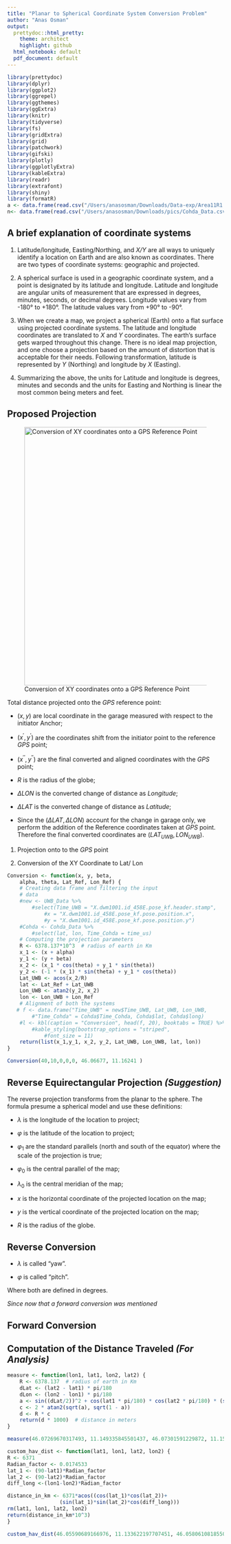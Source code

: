 ```yaml
---
title: "Planar to Spherical Coordinate System Conversion Problem"
author: "Anas Osman"
output:
  prettydoc::html_pretty:
    theme: architect
    highlight: github
  html_notebook: default
  pdf_document: default
---
```

```r
library(prettydoc)
library(dplyr)
library(ggplot2)
library(ggrepel)
library(ggthemes)
library(ggExtra)
library(knitr)
library(tidyverse)
library(fs)
library(gridExtra)
library(grid)
library(patchwork)
library(gifski)
library(plotly)
library(ggplotlyExtra)
library(kableExtra)
library(readr)
library(extrafont)
library(shiny)
library(formatR)
a <- data.frame(read.csv("/Users/anasosman/Downloads/Data-exp/Area11R1.csv", header = TRUE))
n<- data.frame(read.csv("/Users/anasosman/Downloads/pics/Cohda_Data.csv", header = TRUE))
```
## A brief explanation of coordinate systems

1. Latitude/longitude, Easting/Northing, and *X/Y* are all ways to uniquely identify a location on Earth and are also known as coordinates. There are two types of coordinate systems: geographic and projected.

2. A spherical surface is used in a geographic coordinate system, and a point is designated by its latitude and longitude. Latitude and longitude are angular units of measurement that are expressed in degrees, minutes, seconds, or decimal degrees. Longitude values vary from -180° to +180°. The latitude values vary from +90° to -90°.

3. When we create a map, we project a spherical (Earth) onto a flat surface using projected coordinate systems. The latitude and longitude coordinates are translated to *X* and *Y* coordinates. The earth's surface gets warped throughout this change. There is no ideal map projection, and one choose a projection based on the amount of distortion that is acceptable for their needs. Following transformation, latitude is represented by *Y* (Northing) and longitude by *X* (Easting).

4. Summarizing the above, the units for Latitude and longitude is degrees, minutes and seconds and the units for Easting and Northing is linear the most common being meters and feet.

## Proposed Projection

![Conversion of XY coordinates onto a GPS Reference Point]("/Users/anasosman/Downloads/pics/Conversion.png"){#id .class width=600 height=600px}

Total distance projected onto the $GPS$ reference point:

* $(x, y)$ are local coordinate in the garage measured with respect to the initiator Anchor;

* $(x^{\prime}, y^{\prime})$ are the coordinates shift from the initiator point to the reference $GPS$ point;

* $(x^{\prime \prime}, y^{\prime \prime})$ are the final converted and aligned coordinates with the $GPS$ point;

* $R$ is the radius of the globe;

* $\Delta L O N$ is the converted change of distance as $Longitude$;

* $\Delta L A T$ is the converted change of distance as $Latitude$;

* Since the $(\Delta L A T, \Delta L O N)$ account for the change in garage only, we perform the addition of the Reference coordinates taken at $GPS$ point. Therefore the final converted coordinates are $(L A T_{UWB}, L O N_{UWB})$.


1. Projection onto to the $GPS$ point

\begin{equation}
\text { (1) }\left\{\begin{array} {l} 
{ x ^ { \prime } = x + \alpha } \\
{ y ^ { \prime } = y + \beta }
\end{array}\quad\text { (2) } \left\{\begin{array}{l}
{x^{\prime \prime}=x^{\prime} \cos (\theta)+y^{\prime} \sin (\theta)}\\
{y^{\prime \prime}=-x^{\prime} \sin (\theta)+y^{\prime} \cos (\theta)}
\end{array}\right.\right.
\end{equation}


2. Conversion of the XY Coordinate to Lat/ Lon

\begin{equation}
\text { (3) }\left\{\begin{array} {l} 
{ \Delta L O N = \arccos ( x ^ { \prime \prime } / R ) } \\
{ \Delta L A T = \arctan2 ( y ^ { \prime \prime }, \varnothing ) }
\end{array} \quad \text { (4) }\left\{\begin{array}{l}
L O N_{UWB}=L O N_{R E F}+\Delta L O N\\
L A T_{UWB}=L A T_{R E F}+\Delta L A T 
\end{array}\right.\right.
\end{equation}


```r
Conversion <- function(x, y, beta,
    alpha, theta, Lat_Ref, Lon_Ref) {
    # Creating data frame and filtering the input
    # data
    #new <- UWB_Data %>%
        #select(Time_UWB = "X.dwm1001.id_458E.pose_kf.header.stamp",
            #x = "X.dwm1001.id_458E.pose_kf.pose.position.x",
            #y = "X.dwm1001.id_458E.pose_kf.pose.position.y")
    #Cohda <- Cohda_Data %>%
        #select(lat, lon, Time_Cohda = time_us)
    # Computing the projection parameters
    R <- 6378.137*10^3  # radius of earth in Km
    x_1 <- (x + alpha)
    y_1 <- (y + beta)
    x_2 <- (x_1 * cos(theta) + y_1 * sin(theta))
    y_2 <- (-1 * (x_1) * sin(theta) + y_1 * cos(theta))
    Lat_UWB <- acos(x_2/R)
    lat <- Lat_Ref + Lat_UWB
    Lon_UWB <- atan2(y_2, x_2)
    lon <- Lon_UWB + Lon_Ref
    # Alignment of both the systems
   # f <- data.frame("Time_UWB" = new$Time_UWB, Lat_UWB, Lon_UWB,
        #"Time_Cohda" = Cohda$Time_Cohda, Cohda$lat, Cohda$long)
    #l <- kbl(caption = "Conversion", head(f, 20), booktabs = TRUE) %>%
        #kable_styling(bootstrap_options = "striped",
            #font_size = 11)
    return(list(x_1,y_1, x_2, y_2, Lat_UWB, Lon_UWB, lat, lon))
}
```

```r
Conversion(40,10,0,0,0, 46.06677, 11.16241 )
```




## Reverse Equirectangular Projection *(Suggestion)*

The reverse projection transforms from the planar to the sphere. The formula presume a spherical model and use these definitions:


* $\lambda$ is the longitude of the location to project;

* $\varphi$ is the latitude of the location to project;

* $\varphi_{1}$ are the standard parallels (north and south of the equator) where the scale of the projection is true;

* $\varphi_{0}$ is the central parallel of the map;

* $\lambda_{0}$ is the central meridian of the map;

* $x$ is the horizontal coordinate of the projected location on the map;

* $y$ is the vertical coordinate of the projected location on the map;

* $R$ is the radius of the globe.

## Reverse Conversion 

\begin{equation}
\begin{aligned}
&\lambda=\frac{x ^ { \prime \prime }}{R \cos \varphi_{1}}+\lambda_{0} \\
&\varphi=\frac{y ^ { \prime \prime }}{R}+\varphi_{0}
\end{aligned}
\end{equation}

* $\lambda$ is called "yaw".

* $\varphi$ is called "pitch".

Where both are defined in degrees.

*Since now that a forward conversion was mentioned*

## Forward Conversion

\begin{equation}
\begin{aligned}
&x=R\left(\lambda-\lambda_{0}\right) \cos \varphi_{1} \\
&y=R\left(\varphi-\varphi_{0}\right)
\end{aligned}
\end{equation}

## Computation of the Distance Traveled *(For Analysis)*

```r
measure <- function(lon1, lat1, lon2, lat2) {
    R <- 6378.137  # radius of earth in Km
    dLat <- (lat2 - lat1) * pi/180
    dLon <- (lon2 - lon1) * pi/180
    a <- sin((dLat/2))^2 + cos(lat1 * pi/180) * cos(lat2 * pi/180) * (sin(dLon/2))^2
    c <- 2 * atan2(sqrt(a), sqrt(1 - a))
    d <- R * c
    return(d * 1000)  # distance in meters
}
```

```r
measure(46.07269670317493, 11.149335845501437, 46.07301591229872, 11.152367262680151)
```


```r
custom_hav_dist <- function(lat1, lon1, lat2, lon2) {
R <- 6371
Radian_factor <- 0.0174533
lat_1 <- (90-lat1)*Radian_factor
lat_2 <- (90-lat2)*Radian_factor
diff_long <-(lon1-lon2)*Radian_factor

distance_in_km <- 6371*acos((cos(lat_1)*cos(lat_2))+ 
                 (sin(lat_1)*sin(lat_2)*cos(diff_long)))
rm(lat1, lon1, lat2, lon2)
return(distance_in_km*10^3)
}
```

```r
custom_hav_dist(46.05590689166976, 11.133622197707451, 46.05806108185504, 11.132731839540899)
```

